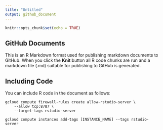 ```yaml
---
title: "Untitled"
output: github_document
---
```


```r
knitr::opts_chunk$set(echo = TRUE)
```

## GitHub Documents

This is an R Markdown format used for publishing markdown documents to GitHub. When you click the **Knit** button all R code chunks are run and a markdown file (.md) suitable for publishing to GitHub is generated.

## Including Code

You can include R code in the document as follows:

```
gcloud compute firewall-rules create allow-rstudio-server \
    --allow tcp:8787 \
    --target-tags rstudio-server
```

```
gcloud compute instances add-tags [INSTANCE_NAME] --tags rstudio-server
```

